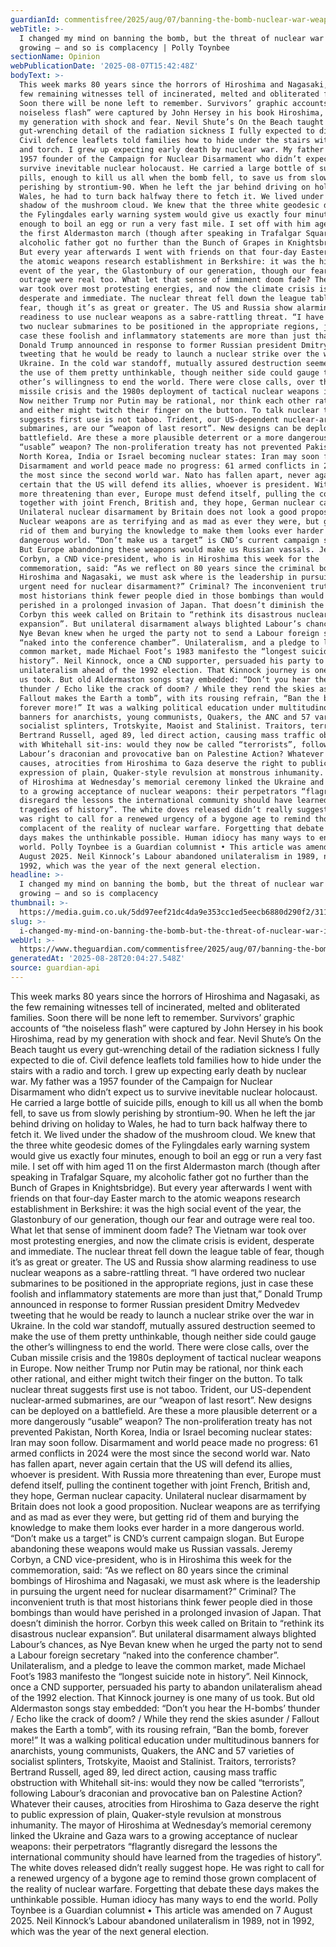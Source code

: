 ```yaml
---
guardianId: commentisfree/2025/aug/07/banning-the-bomb-nuclear-war-weapons-disarm
webTitle: >-
  I changed my mind on banning the bomb, but the threat of nuclear war is
  growing – and so is complacency | Polly Toynbee
sectionName: Opinion
webPublicationDate: '2025-08-07T15:42:48Z'
bodyText: >-
  This week marks 80 years since the horrors of Hiroshima and Nagasaki, as the
  few remaining witnesses tell of incinerated, melted and obliterated families.
  Soon there will be none left to remember. Survivors’ graphic accounts of “the
  noiseless flash” were captured by John Hersey in his book Hiroshima, read by
  my generation with shock and fear. Nevil Shute’s On the Beach taught us every
  gut-wrenching detail of the radiation sickness I fully expected to die of.
  Civil defence leaflets told families how to hide under the stairs with a radio
  and torch. I grew up expecting early death by nuclear war. My father was a
  1957 founder of the Campaign for Nuclear Disarmament who didn’t expect us to
  survive inevitable nuclear holocaust. He carried a large bottle of suicide
  pills, enough to kill us all when the bomb fell, to save us from slowly
  perishing by strontium-90. When he left the jar behind driving on holiday to
  Wales, he had to turn back halfway there to fetch it. We lived under the
  shadow of the mushroom cloud. We knew that the three white geodesic domes of
  the Fylingdales early warning system would give us exactly four minutes,
  enough to boil an egg or run a very fast mile. I set off with him aged 11 on
  the first Aldermaston march (though after speaking in Trafalgar Square, my
  alcoholic father got no further than the Bunch of Grapes in Knightsbridge).
  But every year afterwards I went with friends on that four-day Easter march to
  the atomic weapons research establishment in Berkshire: it was the high social
  event of the year, the Glastonbury of our generation, though our fear and
  outrage were real too. What let that sense of imminent doom fade? The Vietnam
  war took over most protesting energies, and now the climate crisis is evident,
  desperate and immediate. The nuclear threat fell down the league table of
  fear, though it’s as great or greater. The US and Russia show alarming
  readiness to use nuclear weapons as a sabre-rattling threat. “I have ordered
  two nuclear submarines to be positioned in the appropriate regions, just in
  case these foolish and inflammatory statements are more than just that,”
  Donald Trump announced in response to former Russian president Dmitry Medvedev
  tweeting that he would be ready to launch a nuclear strike over the war in
  Ukraine. In the cold war standoff, mutually assured destruction seemed to make
  the use of them pretty unthinkable, though neither side could gauge the
  other’s willingness to end the world. There were close calls, over the Cuban
  missile crisis and the 1980s deployment of tactical nuclear weapons in Europe.
  Now neither Trump nor Putin may be rational, nor think each other rational,
  and either might twitch their finger on the button. To talk nuclear threat
  suggests first use is not taboo. Trident, our US-dependent nuclear-armed
  submarines, are our “weapon of last resort”. New designs can be deployed on a
  battlefield. Are these a more plausible deterrent or a more dangerously
  “usable” weapon? The non-proliferation treaty has not prevented Pakistan,
  North Korea, India or Israel becoming nuclear states: Iran may soon follow.
  Disarmament and world peace made no progress: 61 armed conflicts in 2024 were
  the most since the second world war. Nato has fallen apart, never again
  certain that the US will defend its allies, whoever is president. With Russia
  more threatening than ever, Europe must defend itself, pulling the continent
  together with joint French, British and, they hope, German nuclear capacity.
  Unilateral nuclear disarmament by Britain does not look a good proposition.
  Nuclear weapons are as terrifying and as mad as ever they were, but getting
  rid of them and burying the knowledge to make them looks ever harder in a more
  dangerous world. “Don’t make us a target” is CND’s current campaign slogan.
  But Europe abandoning these weapons would make us Russian vassals. Jeremy
  Corbyn, a CND vice-president, who is in Hiroshima this week for the
  commemoration, said: “As we reflect on 80 years since the criminal bombings of
  Hiroshima and Nagasaki, we must ask where is the leadership in pursuing the
  urgent need for nuclear disarmament?” Criminal? The inconvenient truth is that
  most historians think fewer people died in those bombings than would have
  perished in a prolonged invasion of Japan. That doesn’t diminish the horror.
  Corbyn this week called on Britain to “rethink its disastrous nuclear
  expansion”. But unilateral disarmament always blighted Labour’s chances, as
  Nye Bevan knew when he urged the party not to send a Labour foreign secretary
  “naked into the conference chamber”. Unilateralism, and a pledge to leave the
  common market, made Michael Foot’s 1983 manifesto the “longest suicide note in
  history”. Neil Kinnock, once a CND supporter, persuaded his party to abandon
  unilateralism ahead of the 1992 election. That Kinnock journey is one many of
  us took. But old Aldermaston songs stay embedded: “Don’t you hear the H-bombs’
  thunder / Echo like the crack of doom? / While they rend the skies asunder /
  Fallout makes the Earth a tomb”, with its rousing refrain, “Ban the bomb,
  forever more!” It was a walking political education under multitudinous
  banners for anarchists, young communists, Quakers, the ANC and 57 varieties of
  socialist splinters, Trotskyite, Maoist and Stalinist. Traitors, terrorists?
  Bertrand Russell, aged 89, led direct action, causing mass traffic obstruction
  with Whitehall sit-ins: would they now be called “terrorists”, following
  Labour’s draconian and provocative ban on Palestine Action? Whatever their
  causes, atrocities from Hiroshima to Gaza deserve the right to public
  expression of plain, Quaker-style revulsion at monstrous inhumanity. The mayor
  of Hiroshima at Wednesday’s memorial ceremony linked the Ukraine and Gaza wars
  to a growing acceptance of nuclear weapons: their perpetrators “flagrantly
  disregard the lessons the international community should have learned from the
  tragedies of history”. The white doves released didn’t really suggest hope. He
  was right to call for a renewed urgency of a bygone age to remind those grown
  complacent of the reality of nuclear warfare. Forgetting that debate these
  days makes the unthinkable possible. Human idiocy has many ways to end the
  world. Polly Toynbee is a Guardian columnist • This article was amended on 7
  August 2025. Neil Kinnock’s Labour abandoned unilateralism in 1989, not in
  1992, which was the year of the next general election.
headline: >-
  I changed my mind on banning the bomb, but the threat of nuclear war is
  growing – and so is complacency 
thumbnail: >-
  https://media.guim.co.uk/5dd97eef21dc4da9e353cc1ed5eecb6880d290f2/311_0_2917_2334/500.jpg
slug: >-
  i-changed-my-mind-on-banning-the-bomb-but-the-threat-of-nuclear-war-is-growing-and-so-is-complacency-or-polly-toynbee
webUrl: >-
  https://www.theguardian.com/commentisfree/2025/aug/07/banning-the-bomb-nuclear-war-weapons-disarm
generatedAt: '2025-08-28T20:04:27.548Z'
source: guardian-api
---
```

This week marks 80 years since the horrors of Hiroshima and Nagasaki, as the few remaining witnesses tell of incinerated, melted and obliterated families. Soon there will be none left to remember. Survivors’ graphic accounts of “the noiseless flash” were captured by John Hersey in his book Hiroshima, read by my generation with shock and fear. Nevil Shute’s On the Beach taught us every gut-wrenching detail of the radiation sickness I fully expected to die of. Civil defence leaflets told families how to hide under the stairs with a radio and torch. I grew up expecting early death by nuclear war. My father was a 1957 founder of the Campaign for Nuclear Disarmament who didn’t expect us to survive inevitable nuclear holocaust. He carried a large bottle of suicide pills, enough to kill us all when the bomb fell, to save us from slowly perishing by strontium-90. When he left the jar behind driving on holiday to Wales, he had to turn back halfway there to fetch it. We lived under the shadow of the mushroom cloud. We knew that the three white geodesic domes of the Fylingdales early warning system would give us exactly four minutes, enough to boil an egg or run a very fast mile. I set off with him aged 11 on the first Aldermaston march (though after speaking in Trafalgar Square, my alcoholic father got no further than the Bunch of Grapes in Knightsbridge). But every year afterwards I went with friends on that four-day Easter march to the atomic weapons research establishment in Berkshire: it was the high social event of the year, the Glastonbury of our generation, though our fear and outrage were real too. What let that sense of imminent doom fade? The Vietnam war took over most protesting energies, and now the climate crisis is evident, desperate and immediate. The nuclear threat fell down the league table of fear, though it’s as great or greater. The US and Russia show alarming readiness to use nuclear weapons as a sabre-rattling threat. “I have ordered two nuclear submarines to be positioned in the appropriate regions, just in case these foolish and inflammatory statements are more than just that,” Donald Trump announced in response to former Russian president Dmitry Medvedev tweeting that he would be ready to launch a nuclear strike over the war in Ukraine. In the cold war standoff, mutually assured destruction seemed to make the use of them pretty unthinkable, though neither side could gauge the other’s willingness to end the world. There were close calls, over the Cuban missile crisis and the 1980s deployment of tactical nuclear weapons in Europe. Now neither Trump nor Putin may be rational, nor think each other rational, and either might twitch their finger on the button. To talk nuclear threat suggests first use is not taboo. Trident, our US-dependent nuclear-armed submarines, are our “weapon of last resort”. New designs can be deployed on a battlefield. Are these a more plausible deterrent or a more dangerously “usable” weapon? The non-proliferation treaty has not prevented Pakistan, North Korea, India or Israel becoming nuclear states: Iran may soon follow. Disarmament and world peace made no progress: 61 armed conflicts in 2024 were the most since the second world war. Nato has fallen apart, never again certain that the US will defend its allies, whoever is president. With Russia more threatening than ever, Europe must defend itself, pulling the continent together with joint French, British and, they hope, German nuclear capacity. Unilateral nuclear disarmament by Britain does not look a good proposition. Nuclear weapons are as terrifying and as mad as ever they were, but getting rid of them and burying the knowledge to make them looks ever harder in a more dangerous world. “Don’t make us a target” is CND’s current campaign slogan. But Europe abandoning these weapons would make us Russian vassals. Jeremy Corbyn, a CND vice-president, who is in Hiroshima this week for the commemoration, said: “As we reflect on 80 years since the criminal bombings of Hiroshima and Nagasaki, we must ask where is the leadership in pursuing the urgent need for nuclear disarmament?” Criminal? The inconvenient truth is that most historians think fewer people died in those bombings than would have perished in a prolonged invasion of Japan. That doesn’t diminish the horror. Corbyn this week called on Britain to “rethink its disastrous nuclear expansion”. But unilateral disarmament always blighted Labour’s chances, as Nye Bevan knew when he urged the party not to send a Labour foreign secretary “naked into the conference chamber”. Unilateralism, and a pledge to leave the common market, made Michael Foot’s 1983 manifesto the “longest suicide note in history”. Neil Kinnock, once a CND supporter, persuaded his party to abandon unilateralism ahead of the 1992 election. That Kinnock journey is one many of us took. But old Aldermaston songs stay embedded: “Don’t you hear the H-bombs’ thunder / Echo like the crack of doom? / While they rend the skies asunder / Fallout makes the Earth a tomb”, with its rousing refrain, “Ban the bomb, forever more!” It was a walking political education under multitudinous banners for anarchists, young communists, Quakers, the ANC and 57 varieties of socialist splinters, Trotskyite, Maoist and Stalinist. Traitors, terrorists? Bertrand Russell, aged 89, led direct action, causing mass traffic obstruction with Whitehall sit-ins: would they now be called “terrorists”, following Labour’s draconian and provocative ban on Palestine Action? Whatever their causes, atrocities from Hiroshima to Gaza deserve the right to public expression of plain, Quaker-style revulsion at monstrous inhumanity. The mayor of Hiroshima at Wednesday’s memorial ceremony linked the Ukraine and Gaza wars to a growing acceptance of nuclear weapons: their perpetrators “flagrantly disregard the lessons the international community should have learned from the tragedies of history”. The white doves released didn’t really suggest hope. He was right to call for a renewed urgency of a bygone age to remind those grown complacent of the reality of nuclear warfare. Forgetting that debate these days makes the unthinkable possible. Human idiocy has many ways to end the world. Polly Toynbee is a Guardian columnist • This article was amended on 7 August 2025. Neil Kinnock’s Labour abandoned unilateralism in 1989, not in 1992, which was the year of the next general election.
